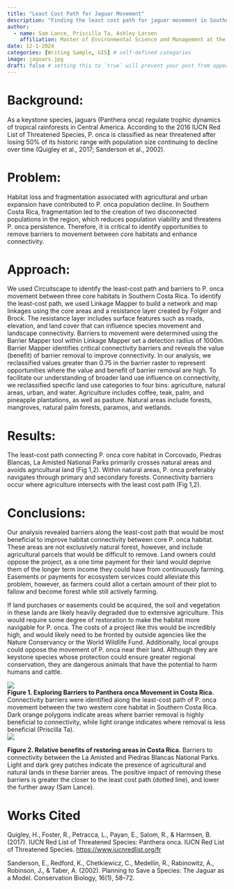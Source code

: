 ```yaml
---
title: "Least Cost Path for Jaguar Movement"
description: "Finding the least cost path for jaguar movement in Southern Costa Rica for barrier removal"
author:
  - name: Sam Lance, Priscilla Ta, Ashley Larsen
    affiliation: Master of Environmental Science and Management at the The Bren School (UCSB), Conservation Planning (ESM 270)
date: 12-1-2024
categories: [Writing Sample, GIS] # self-defined categories
image: jaguars.jpg
draft: false # setting this to `true` will prevent your post from appearing on your listing page until you're ready!
---
```


# **Background:** 

As a keystone species, jaguars (Panthera onca) regulate trophic dynamics of tropical rainforests in Central America. According to the 2016 IUCN Red List of Threatened Species, P. onca is classified as near threatened after losing 50% of its historic range with population size continuing to decline over time (Quigley et al., 2017; Sanderson et al., 2002).\

# **Problem:** 

Habitat loss and fragmentation associated with agricultural and urban expansion have contributed to P. onca population decline. In Southern Costa Rica, fragmentation led to the creation of two disconnected populations in the region, which reduces population viability and threatens P. onca persistence. Therefore, it is critical to identify opportunities to remove barriers to movement between core habitats and enhance connectivity.

# **Approach:**

We used Circuitscape to identify the least-cost path and barriers to P. onca movement between three core habitats in Southern Costa Rica. To identify the least-cost path, we used Linkage Mapper to build a network and map linkages using the core areas and a resistance layer created by Folger and Brock. The resistance layer includes surface features such as roads, elevation, and land cover that can influence species movement and landscape connectivity. Barriers to movement were determined using the Barrier Mapper tool within Linkage Mapper set a detection radius of 1000m. Barrier Mapper identifies critical connectivity barriers and reveals the value (benefit) of barrier removal to improve connectivity. In our analysis, we reclassified values greater than 0.75 in the barrier raster to represent opportunities where the value and benefit of barrier removal are high. To facilitate our understanding of broader land use influence on connectivity, we reclassified specific land use categories to four bins: agriculture, natural areas, urban, and water. Agriculture includes coffee, teak, palm, and pineapple plantations, as well as pasture. Natural areas include forests, mangroves, natural palm forests, paramos, and wetlands. 

# **Results:** 

The least-cost path connecting P. onca core habitat in Corcovado, Piedras Blancas, La Amisted National Parks primarily crosses natural areas and avoids agricultural land (Fig 1,2). Within natural areas, P. onca preferably navigates through primary and secondary forests. Connectivity barriers occur where agriculture intersects with the least cost path (Fig 1,2). 

# **Conclusions:**

Our analysis revealed barriers along the least-cost path that would be most beneficial to improve habitat connectivity between core P. onca habitat. These areas are not exclusively natural forest, however, and include agricultural parcels that would be difficult to remove. Land owners could oppose the project, as a one time payment for their land would deprive them of the longer term income they could have from continuously farming. Easements or payments for ecosystem services could alleviate this problem, however, as farmers could allot a certain amount of their plot to fallow and become forest while still actively farming.

If land purchases or easements could be acquired, the soil and vegetation in these lands are likely heavily degraded due to extensive agriculture. This would require some degree of restoration to make the habitat more navigable for P. onca. The costs of a project like this would be incredibly high, and would likely need to be fronted by outside agencies like the Nature Conservancy or the World Wildlife Fund. Additionally, local groups could oppose the movement of P. onca near their land. Although they are keystone species whose protection could ensure greater regional conservation, they are dangerous animals that have the potential to harm humans and cattle. 

![](pta_fig1.png)\
**Figure 1. Exploring Barriers to Panthera onca Movement in Costa Rica.** Connectivity barriers were identified along the least-cost path of P. onca movement between the two western core habitat in Southern Costa Rica. Dark orange polygons indicate areas where barrier removal is highly beneficial to connectivity, while light orange indicates where removal is less beneficial (Priscilla Ta).\
![](slance_fig2.png)

**Figure 2. Relative benefits of restoring areas in Costa Rica.** Barriers to connectivity between the La Amisted and Piedras Blancas National Parks. Light and dark grey patches indicate the presence of agricultural and natural lands in these barrier areas. The positive impact of removing these barriers is greater the closer to the least cost path (dotted line), and lower the further away (Sam Lance).\

# **Works Cited**

Quigley, H., Foster, R., Petracca, L., Payan, E., Salom, R., & Harmsen, B. (2017). IUCN Red List of Threatened Species: Panthera onca. IUCN Red List of Threatened Species. <https://www.iucnredlist.org/fr>

Sanderson, E., Redford, K., Chetkiewicz, C., Medellin, R., Rabinowitz, A., Robinson, J., & Taber, A. (2002). Planning to Save a Species: The Jaguar as a Model. Conservation Biology, 16(1), 58–72.

